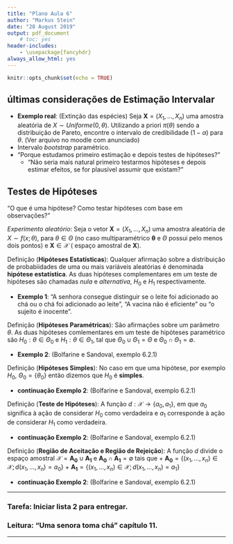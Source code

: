 ```yaml
---
title: "Plano Aula 6"
author: "Markus Stein"
date: "28 August 2019"
output: pdf_document
    # toc: yes
header-includes:
    - \usepackage{fancyhdr}
always_allow_html: yes
---
```

\addtolength{\headheight}{1.0cm} 
\pagestyle{fancyplain} 
\rhead{\includegraphics[height=1.5cm]{Logo-40-anos-estatistica.png}}
\lhead{\includegraphics[height=1.5cm]{logoIME60.jpg}}
\chead{UNIVERSIDADE FEDERAL DO RIO GRANDE DO SUL \\
INSTITUTO DE MATEMÁTICA E ESTATÍSTICA \\
DEPARTAMENTO DE ESTATÍSTICA \\
\vspace{0.3cm}
MAT02023 - INFERÊNCIA B - 2019/2
}
\renewcommand{\headrulewidth}{0pt} 


```r
knitr::opts_chunk$set(echo = TRUE)
```

## últimas considerações de Estimação Intervalar
* **Exemplo real**: (Extinção das espécies) Seja $\boldsymbol{X} = (X_1, \ldots, X_n)$ uma amostra aleatória de $X \sim Uniforme(0, \theta)$. Utilizando a priori $\pi(\theta)$ sendo a distribuição de Pareto, encontre o intervalo de credibilidade $(1-\alpha)$ para $\theta$. (Ver arquivo no moodle com anunciado)  
* Intervalo *bootstrap* paramétrico.  
* "Porque estudamos primeiro estimação e depois testes de hipóteses?"  
    + "Não seria mais natural primeiro testarmos hipóteses e depois estimar efeitos, se for plausível assumir que existam?"  

## Testes de Hipóteses
"O que é uma hipótese? Como testar hipóteses com base em observações?"  
  

*Experimento aleatório*: Seja o vetor $\boldsymbol{X} = (X_1, \ldots, X_n)$ uma amostra aleatória de $X \sim f(x; \theta)$, para $\theta \in \Theta$ (no caso multiparamétrico $\boldsymbol{\theta}$ e $\Theta$ possui pelo menos dois pontos) e $\boldsymbol{X} \in \mathcal{X}$ ( espaço amostral de $\boldsymbol{X}$).  

\vspace{0.5cm}

Definição (**Hipóteses Estatísticas**): Qualquer afirmação sobre a distribuição de probabiidades de uma ou mais variáveis aleatórias é denominada **hipótese estatística**. As duas hipóteses complementares em um teste de hipóteses são chamadas *nula* e *alternativa*, $H_0$ e $H_1$ respectivamente.

* **Exemplo 1**: "A senhora consegue distinguir se o leite foi adicionado ao chá ou o chá foi adicionado ao leite", "A vacina não é eficiente" ou "o sujeito é inocente".

\vspace{0.5cm}

Definição (**Hipóteses Paramétricas**): São afirmações sobre um parâmetro $\theta$. As duas hipóteses comlementares em um teste de hipóteses paramétrico são $H_0: \theta \in \Theta_0$ e $H_1: \theta \in \Theta_1$,  tal que $\Theta_0 \cup \Theta_1 = \Theta$ e $\Theta_0 \cap \Theta_1 = \emptyset$.

* **Exemplo 2**: (Bolfarine e Sandoval, exemplo 6.2.1)

\vspace{0.5cm}

Definição (**Hipóteses Simples**): No caso em que uma hipótese, por exemplo $H_0$, $\Theta_0 = \{ \theta_0 \}$ então dizemos que $H_0$ é **simples**.

* **continuação Exemplo 2**: (Bolfarine e Sandoval, exemplo 6.2.1)

\vspace{0.5cm}

Definição (**Teste de Hipóteses**): A função $d:\mathcal{X} \rightarrow \{ a_0, a_1 \}$, em que $a_0$ significa à ação de considerar $H_0$ como verdadeira e $a_1$ corresponde à ação de considerar $H_1$ como verdadeira.

* **continuação Exemplo 2**: (Bolfarine e Sandoval, exemplo 6.2.1)

\vspace{0.5cm}

Definição (**Região de Aceitação e Região de Rejeição**): A função $d$ divide o espaço amostral $\mathcal{X} = \boldsymbol{A_0} \cup \boldsymbol{A_1}$ e $\boldsymbol{A_0} \cap \boldsymbol{A_1} = \emptyset$ tais que
    + $\boldsymbol{A_0} = \{ (x_1, \ldots, x_n) \in \mathcal{X}; d(x_1, \ldots, x_n) = a_0 \}$
    + $\boldsymbol{A_1} = \{ (x_1, \ldots, x_n) \in \mathcal{X}; d(x_1, \ldots, x_n) = a_1 \}$
    
* **continuação Exemplo 2**: (Bolfarine e Sandoval, exemplo 6.2.1)

\vspace{1cm}

***
### Tarefa: Iniciar lista 2 para entregar.

### Leitura: "Uma senora toma chá" capítulo 11.
***

<!-- fazer lista com situações de quantidades pivotais da dist normal uma e duas pops  -->


<!-- teste de hipóteses versus teste de significancia -->



